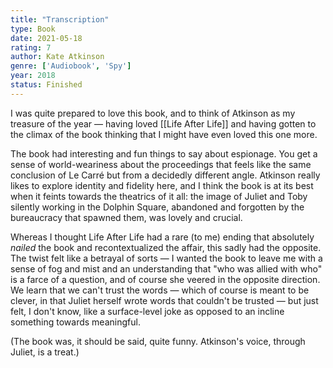 ```yaml
---
title: "Transcription"
type: Book
date: 2021-05-18
rating: 7
author: Kate Atkinson
genre: ['Audiobook', 'Spy']
year: 2018
status: Finished
---
```


I was quite prepared to love this book, and to think of Atkinson as my treasure of the year — having loved [[Life After Life]] and having gotten to the climax of the book thinking that I might have even loved this one more.

The book had interesting and fun things to say about espionage. You get a sense of world-weariness about the proceedings that feels like the same conclusion of Le Carré but from a decidedly different angle. Atkinson really likes to explore identity and fidelity here, and I think the book is at its best when it feints towards the theatrics of it all: the image of Juliet and Toby silently working in the Dolphin Square, abandoned and forgotten by the bureaucracy that spawned them, was lovely and crucial. 

Whereas I thought Life After Life had a rare (to me) ending that absolutely _nailed_ the book and recontextualized the affair, this sadly had the opposite. The twist felt like a betrayal of sorts — I wanted the book to leave me with a sense of fog and mist and an understanding that "who was allied with who" is a farce of a question, and of course she veered in the opposite direction. We learn that we can't trust the words — which of course is meant to be clever, in that Juliet herself wrote words that couldn't be trusted — but just felt, I don't know, like a surface-level joke as opposed to an incline something towards meaningful.

(The book was, it should be said, quite funny. Atkinson's voice, through Juliet, is a treat.)
